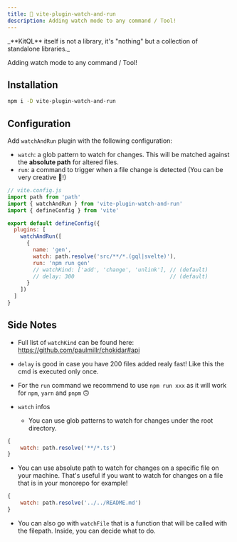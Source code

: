 ```yaml
---
title: 👀 vite-plugin-watch-and-run
description: Adding watch mode to any command / Tool!
---
```



<Aside type="tip">
	_**KitQL** itself is not a library, it's "nothing" but a collection of standalone libraries._
</Aside>

Adding watch mode to any command / Tool!

## Installation

```sh
npm i -D vite-plugin-watch-and-run
```

## Configuration

Add `watchAndRun` plugin with the following configuration:

- `watch`: a glob pattern to watch for changes. This will be matched against the **absolute path**
  for altered files.
- `run`: a command to trigger when a file change is detected (You can be very creative 🥳!)

```js
// vite.config.js
import path from 'path'
import { watchAndRun } from 'vite-plugin-watch-and-run'
import { defineConfig } from 'vite'

export default defineConfig({
  plugins: [
    watchAndRun([
      {
        name: 'gen',
        watch: path.resolve('src/**/*.(gql|svelte)'),
        run: 'npm run gen'
        // watchKind: ['add', 'change', 'unlink'], // (default)
        // delay: 300                              // (default)
      }
    ])
  ]
}
```

## Side Notes

- Full list of `watchKind` can be found here: https://github.com/paulmillr/chokidar#api

- `delay` is good in case you have 200 files added realy fast! Like this the cmd is executed only
  once.

- For the `run` command we recommend to use `npm run xxx` as it will work for `npm`, `yarn` and
  `pnpm` 🙃

- `watch` infos
  - You can use glob patterns to watch for changes under the root directory.

```js
{
	watch: path.resolve('**/*.ts')
}
```

- You can use absolute path to watch for changes on a specific file on your machine. That's useful
  if you want to watch for changes on a file that is in your monorepo for example!

```js
{
	watch: path.resolve('../../README.md')
}
```

- You can also go with `watchFile` that is a function that will be called with the filepath. Inside,
  you can decide what to do.
